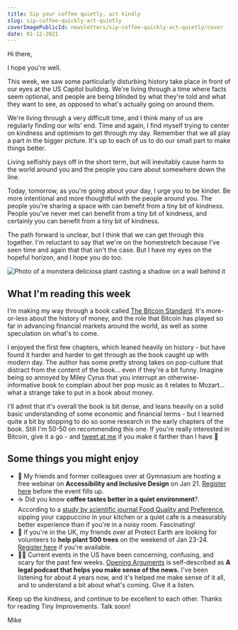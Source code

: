 ```yaml
---
title: Sip your coffee quietly, act kindly
slug: sip-coffee-quickly-act-quietly
coverImagePublicId: newsletters/sip-coffee-quickly-act-quietly/cover
date: 01-12-2021
---
```


Hi there,

I hope you're well.

This week, we saw some particularly disturbing history take place in front of our eyes at the US Capitol building. We're living through a time where facts seem optional, and people are being blinded by what they're told and what they want to see, as opposed to what's actually going on around them.

We're living through a very difficult time, and I think many of us are regularly finding our wits' end. Time and again, I find myself trying to center on kindness and optimism to get through my day. Remember that we all play a part in the bigger picture. It's up to each of us to do our small part to make things better.

Living selfishly pays off in the short term, but will inevitably cause harm to the world around you and the people you care about somewhere down the line.

Today, tomorrow, as you're going about your day, I urge you to be kinder. Be more intentional and more thoughtful with the people around you. The people you're sharing a space with can benefit from a tiny bit of kindness. People you've never met can benefit from a tiny bit of kindness, and certainly you can benefit from a tiny bit of kindness.

The path forward is unclear, but I think that we can get through this together. I'm reluctant to say that we're on the homestretch because I've seen time and again that that isn't the case. But I have my eyes on the hopeful horizon, and I hope you do too.

<Image
  publicId="newsletters/sip-coffee-quickly-act-quietly/cover"
  alt="Photo of a monstera deliciosa plant casting a shadow on a wall behind it"
  caption="Sometimes the light catches things just right."
/>

## What I'm reading this week

I'm making my way through a book called [The Bitcoin Standard](https://amzn.to/3btwyyR). It's more-or-less about the history of money, and the role that Bitcoin has played so far in advancing financial markets around the world, as well as some speculation on what's to come.

I enjoyed the first few chapters, which leaned heavily on history - but have found it harder and harder to get through as the book caught up with modern day. The author has some pretty strong takes on pop-culture that distract from the content of the book... even if they're a bit funny. Imagine being so annoyed by Miley Cyrus that you interrupt an otherwise-informative book to complain about her pop music as it relates to Mozart... what a strange take to put in a book about money.

I'll admit that it's overall the book is bit dense, and leans heavily on a solid basic understanding of some economic and financial terms - but I learned quite a bit by stopping to do so some research in the early chapters of the book. Still I'm 50-50 on recommending this one. If you're really interested in Bitcoin, give it a go - and [tweet at me](https://twitter.com/irreverentmike) if you make it farther than I have 🤣

## Some things you might enjoy

- 🎨 My friends and former colleagues over at Gymnasium are hosting a free webinar on **Accessibility and Inclusive Design** on Jan 21. [Register here](https://zoom.us/webinar/register/4316085953822/WN_urvNTEUbQaiOTuNBlAqO7Q?utm_source=mikebifulco.com) before the event fills up.
- ☕️ Did you know **coffee tastes better in a quiet environment**?. According to a [study by scientific journal Food Quality and Preference](https://www.eatthis.com/news-how-noise-can-ruin-coffee-flavor/), sipping your cappuccino in your kitchen or a quiet cafe is a measurably better experience than if you're in a noisy room. Fascinating!
- 🌳 If you're in the UK, my friends over at Protect Earth are looking for volunteers to **help plant 500 trees** on the weekend of Jan 23-24. [Register here](https://www.protect.earth/events/planting-at-pantpurlais) if you're available.
- 👩‍⚖️ Current events in the US have been concerning, confusing, and scary for the past few weeks. [Opening Arguments](https://openargs.com/) is self-described as **A legal podcast that helps you make sense of the news.** I've been listening for about 4 years now, and it's helped me make sense of it all, and to understand a bit about what's coming. Give it a listen.

Keep up the kindness, and continue to be excellent to each other. Thanks for reading Tiny Improvements. Talk soon!

Mike
